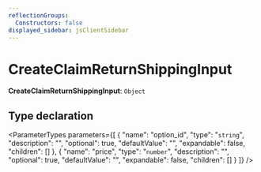 ```yaml
---
reflectionGroups:
  Constructors: false
displayed_sidebar: jsClientSidebar
---
```



# CreateClaimReturnShippingInput

 **CreateClaimReturnShippingInput**: `Object`

## Type declaration

<ParameterTypes parameters={[
  {
    "name": "option_id",
    "type": "`string`",
    "description": "",
    "optional": true,
    "defaultValue": "",
    "expandable": false,
    "children": []
  },
  {
    "name": "price",
    "type": "`number`",
    "description": "",
    "optional": true,
    "defaultValue": "",
    "expandable": false,
    "children": []
  }
]} />
